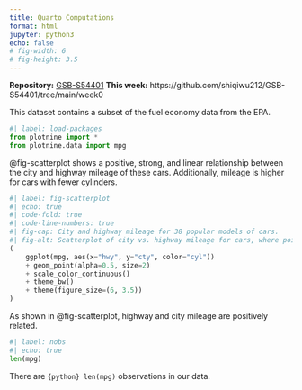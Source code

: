```yaml
---
title: Quarto Computations
format: html
jupyter: python3
echo: false
# fig-width: 6
# fig-height: 3.5
---
```

**Repository:** [GSB-S54401](https://github.com/shiqiwu212/GSB-S54401)
**This week:** https://github.com/shiqiwu212/GSB-S54401/tree/main/week0

This dataset contains a subset of the fuel economy data from the EPA.

```python
#| label: load-packages
from plotnine import *
from plotnine.data import mpg
```

@fig-scatterplot shows a positive, strong, and linear relationship 
between the city and highway mileage of these cars.
Additionally, mileage is higher for cars with fewer cylinders.

```python
#| label: fig-scatterplot
#| echo: true
#| code-fold: true
#| code-line-numbers: true 
#| fig-cap: City and highway mileage for 38 popular models of cars.
#| fig-alt: Scatterplot of city vs. highway mileage for cars, where points are colored by the number of cylinders. The plot displays a positive, linear, and strong relationship between city and highway mileage, and mileage increases as the number of cylinders decreases.
(
    ggplot(mpg, aes(x="hwy", y="cty", color="cyl"))
    + geom_point(alpha=0.5, size=2)
    + scale_color_continuous()
    + theme_bw()
    + theme(figure_size=(6, 3.5))
)
```

As shown in @fig-scatterplot, highway and city mileage are positively related.

```python
#| label: nobs
#| echo: true
len(mpg)                   
```
There are `{python} len(mpg)` observations in our data.